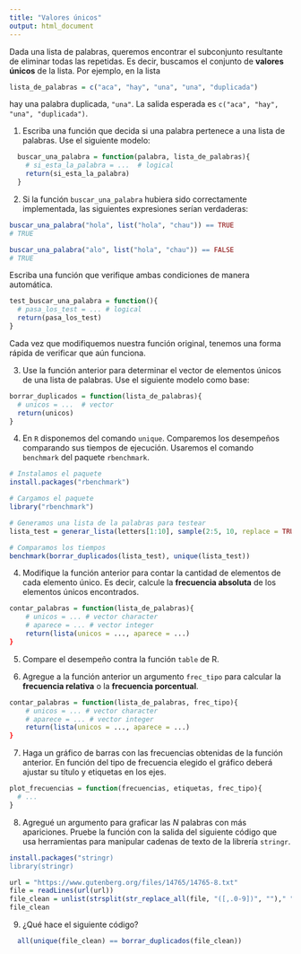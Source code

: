```yaml
---
title: "Valores únicos"
output: html_document
---
```


Dada una lista de palabras, queremos encontrar el subconjunto resultante de eliminar todas las repetidas. Es decir, buscamos el conjunto de **valores únicos** de la lista. Por ejemplo, en la lista

``` r
lista_de_palabras = c("aca", "hay", "una", "una", "duplicada")
```

hay una palabra duplicada, `"una"`. La salida esperada es `c("aca", "hay", "una", "duplicada")`.

1. Escriba una función que decida si una palabra pertenece a una lista de palabras. Use el siguiente modelo:

``` r
  buscar_una_palabra = function(palabra, lista_de_palabras){
    # si_esta_la_palabra = ...  # logical
    return(si_esta_la_palabra)
  }
```

2. Si la función `buscar_una_palabra` hubiera sido correctamente implementada, las siguientes expresiones serían verdaderas:

```r
buscar_una_palabra("hola", list("hola", "chau")) == TRUE
# TRUE
```

```r
buscar_una_palabra("alo", list("hola", "chau")) == FALSE
# TRUE
```

Escriba una función que verifique ambas condiciones de manera automática.

```r
test_buscar_una_palabra = function(){
  # pasa_los_test = ... # logical
  return(pasa_los_test)
}
```

Cada vez que modifiquemos nuestra función original, tenemos una forma rápida de verificar que aún funciona.

3.  Use la función anterior para determinar el vector de elementos únicos de una lista de palabras. Use el siguiente modelo como base:

``` r
borrar_duplicados = function(lista_de_palabras){
  # unicos = ...  # vector
  return(unicos)
}
```

4.  En `R` disponemos del comando `unique`. Comparemos los desempeños comparando sus tiempos de ejecución. Usaremos el comando `benchmark` del paquete `rbenchmark`.

```r
# Instalamos el paquete
install.packages("rbenchmark")

# Cargamos el paquete
library("rbenchmark")

# Generamos una lista de la palabras para testear
lista_test = generar_lista(letters[1:10], sample(2:5, 10, replace = TRUE))

# Comparamos los tiempos
benchmark(borrar_duplicados(lista_test), unique(lista_test))
```

4. Modifique la función anterior para contar la cantidad de elementos de cada elemento único. Es decir, calcule la **frecuencia absoluta** de los elementos únicos encontrados. 

```r
contar_palabras = function(lista_de_palabras){
    # unicos = ... # vector character
    # aparece = ... # vector integer
    return(lista(unicos = ..., aparece = ...)
}
```

5. Compare el desempeño contra la función `table` de R.

6. Agregue a la función anterior un argumento `frec_tipo` para calcular la **frecuencia relativa** o la **frecuencia porcentual**.

```r
contar_palabras = function(lista_de_palabras, frec_tipo){
    # unicos = ... # vector character
    # aparece = ... # vector integer
    return(lista(unicos = ..., aparece = ...)
}
```

7. Haga un gráfico de barras con las frecuencias obtenidas de la función anterior. En función del tipo de frecuencia elegido el gráfico deberá ajustar su título y etiquetas en los ejes.

``` r
plot_frecuencias = function(frecuencias, etiquetas, frec_tipo){
  # ...
}
```

8. Agregué un argumento para graficar las $N$ palabras con más apariciones. Pruebe la función con la salida del siguiente código que usa herramientas para manipular cadenas de texto de la librería `stringr`.

``` r
install.packages("stringr)
library(stringr)
``` 

``` r
url = "https://www.gutenberg.org/files/14765/14765-8.txt"
file = readLines(url(url))
file_clean = unlist(strsplit(str_replace_all(file, "([,.0-9])", "")," "))
file_clean
``` 

9. ¿Qué hace el siguiente código?

``` r
  all(unique(file_clean) == borrar_duplicados(file_clean))
``` 
